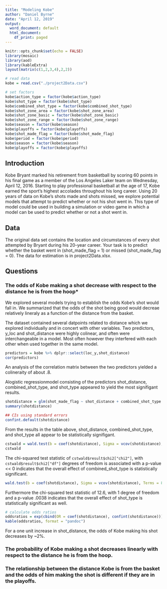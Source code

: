 ```yaml
---
title: "Modeling Kobe"
author: "Daniel Byrne"
date: "April 12, 2019"
output:
  word_document: default
  html_document:
    df_print: paged
---
```



```r
knitr::opts_chunk$set(echo = FALSE)
library(mosaic)
library(aod)
library(kableExtra)
layout(matrix(c(1,2,3,4),2,2))
```


```r
# read data
kobe = read.csv("./project2Data.csv")

# set factors
kobe$action_type = factor(kobe$action_type)
kobe$shot_type = factor(kobe$shot_type)
kobe$combined_shot_type = factor(kobe$combined_shot_type)
kobe$shot_zone_area = factor(kobe$shot_zone_area)
kobe$shot_zone_basic = factor(kobe$shot_zone_basic)
kobe$shot_zone_range = factor(kobe$shot_zone_range)
kobe$season = factor(kobe$season)
kobe$playoffs = factor(kobe$playoffs)
kobe$shot_made_flag = factor(kobe$shot_made_flag)
kobe$period = factor(kobe$period)
kobe$season = factor(kobe$season)
kobe$playoffs = factor(kobe$playoffs)

```

## Introduction

Kobe Bryant marked his retirement from basketball by scoring 60 points in his final game as a member of the Los Angeles Laker team on Wednesday, April 12, 2016. Starting to play professional basketball at the age of 17, Kobe earned the sport's highest accolades throughout his long career.  Using 20 years of data on Kobe's shots made and shots missed, we explore potential models that attempt to predict whether or not his shot went in.  This type of model could be used in building a simulation or video game in which a model can be used to predict whether or not a shot went in. 

## Data

The original data set contains the location and circumstances of every shot attempted by Bryant during his 20-year career. Your task is to predict whether the basket went in (shot_made_flag = 1) or missed (shot_made_flag = 0).  The data for estimation is in project2Data.xlsx.

## Questions

### The odds of Kobe making a shot decrease with respect to the distance he is from the hoop*

We explored several models trying to establish the odds Kobe's shot would fall in.  We summarized that the odds of the shot being good would decreae relatively lineraly as a function of the distance from the basket. 

The dataset contained several datpoints related to distance which we explored individually and in concert with other variables.  Two predictors, y_loc and shot_distance were highly colinear, and often were interchangeable in a model.  Most often however they interfered with each other when used together in the same model.

```r
predictors = kobe %>% dplyr::select(loc_y,shot_distance)
cor(predictors)
```

An analysis of the correlation matrix between the two predictors yielded a colineraity of about .8.

Alogistic regressionmodel consisting of the predictors shot_distance, combined_shot_type, and shot_type appeared to yield the most signifigant results. 

```r
shotdistance = glm(shot_made_flag ~ shot_distance + combined_shot_type + shot_type, data=kobe,family="binomial")
summary(shotdistance)

## CIs using standard errors
confint.default(shotdistance)
```

From the results in the table above, shot_distance, combined_shot_type, and shot_type all appear to be statistically signifigant.

```r
cstwald = wald.test(b = coef(shotdistance), Sigma = vcov(shotdistance), Terms = 3:7)
cstwald
```

The chi-squared test statistic of `cstwald$result$chi2["chi2"]`, with `cstwald$result$chi2["df"]` degrees of freedom is associated with a p-value << 0 indicates that the overall effect of combined_shot_type is statistically significant.


```r
wald.test(b = coef(shotdistance), Sigma = vcov(shotdistance), Terms = 8)
``` 

Furthermore the chi-squared test statistic of 12.6, with 1 degree of freedom and a p-value .0038 indicates that the overall effect of shot_type is statistically significant as well.


```r
# calculate odds ratios
oddsratios = exp(cbind(OR = coef(shotdistance), confint(shotdistance)))
kable(oddsratios, format = "pandoc")
```

For a one unit increase in shot_distance, the odds of Kobe making his shot decreases by ~2%.


### The probability of Kobe making a shot decreases linearly with respect to the distance he is from the hoop.


### The relationship between the distance Kobe is from the basket and the odds of him making the shot is different if they are in the playoffs.